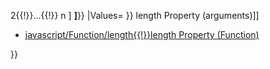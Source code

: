 {{Page_Title}}
{{Flags}}
{{Summary_Section|Returns the actual value of individual arguments from an '''arguments''' object returned by the '''arguments''' property of an executing function.

}}
{{JS_Syntax|Formats={{JS_Syntax_Format
|Format= [ function '''.''' ] '''arguments[''' [0{{!}}1{{!}}2{{!}}...{{!}} n ] ''']'''}}
|Values={{JS_Syntax_Parameter
|Name=function
|Required=Optional
|Description=The name of the currently executing Function object.}}{{JS_Syntax_Parameter
|Name=0, 1, 2, , n
|Required=Required
|Description=Non-negative integer in the range of 0 to n where 0 represents the first argument and n represents the final argument. The value of the final argument n is '''arguments.length-1'''.}}
}}
{{Remarks_Section
|Remarks=The values returned by the 0 . . . n properties are the actual values passed to the executing function. While not actually an array of arguments, the individual arguments that comprise the '''arguments''' object are accessed the same way that array elements are accessed.
}}
{{Examples_Section
|Not_required=No
|Examples={{Single_Example
|Language=JavaScript
|Description=The following example illustrates the use of the '''0 . . .''' n properties of the '''arguments''' object. To fully understand the example, pass one or more arguments to the function:

|Code= function ArgTest(){
    var s = "";
    s += "The individual arguments are: "
    for (n = 0; n &lt; arguments.length; n++){
       s += ArgTest.arguments[n] ;
       s += " ";
    }
    return(s);
 }
 document.write(ArgTest(1, 2, "hello", new Date()));
}}}}
{{See_Also_Section
|Manual_links=* [[javascript/arguments/length{{!}}length Property (arguments)]]
* [[javascript/Function/length{{!}}length Property (Function)]]
}}
{{Topics | JS Basic}}

{{External_Attribution
|Is_CC-BY-SA=No
|Sources=MSDN
|MDN_link=
|MSDN_link=http://msdn.microsoft.com/en-us/library/ie/bb79e676(v=vs.94).aspx
|HTML5Rocks_link=
}}
